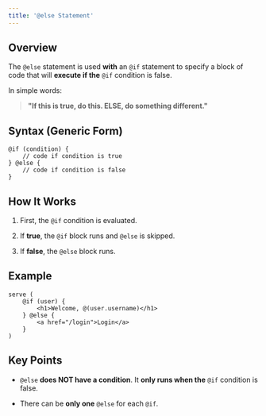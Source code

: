 ```yaml
---
title: '@else Statement'
---
```

## Overview

The `@else` statement is used **with** an `@if` statement to specify a block of code that will **execute if the** `@if` condition is false.

In simple words:

> **"If this is true, do this. ELSE, do something different."**

## Syntax (Generic Form)

```zare
@if (condition) {
    // code if condition is true
} @else {
    // code if condition is false
}
```

## How It Works

1. First, the `@if` condition is evaluated.

2. If **true**, the `@if` block runs and `@else` is skipped.

3. If **false**, the `@else` block runs.

## Example

```zare
serve (
    @if (user) {
        <h1>Welcome, @(user.username)</h1>
    } @else {
        <a href="/login">Login</a>
    }
) 
```

## Key Points

* `@else` **does NOT have a condition**. It **only runs when the** `@if` condition is false.

* There can be **only one** `@else` for each `@if`.
